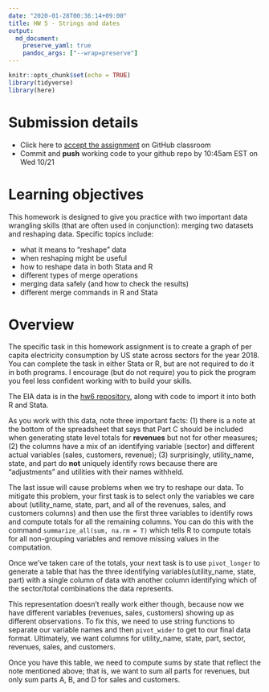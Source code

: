 ```yaml
---
date: "2020-01-28T00:36:14+09:00"
title: HW 5 - Strings and dates
output: 
  md_document:
    preserve_yaml: true
    pandoc_args: ["--wrap=preserve"]
---
```


```r
knitr::opts_chunk$set(echo = TRUE)
library(tidyverse)
library(here)

```

# Submission details

- Click here to [accept the assignment](https://classroom.github.com/a/hvTcQDmh) on GitHub classroom
- Commit and **push** working code to your github repo by 10:45am EST on Wed 10/21

# Learning objectives

This homework is designed to give you practice with two important data wrangling skills (that are often used in conjunction): merging two datasets and reshaping data. Specific topics include:

- what it means to "reshape" data
- when reshaping might be useful
- how to reshape data in both Stata and R
- different types of merge operations
- merging data safely (and how to check the results)
- different merge commands in R and Stata

# Overview

The specific task in this homework assignment is to create a graph of per capita electricity consumption by US state across sectors for the year 2018. You can complete the task in either Stata or R, but are not required to do it in both programs. I encourage (but do not require) you to pick the program you feel less confident working with to build your skills. 

The EIA data is in the [hw6 repository](https://classroom.github.com/a/RcFTR5pM), along with code to import it into both R and Stata.

As you work with this data, note three important facts: (1) there is a note at the bottom of the spreadsheet that says that Part C should be included when generating state level totals for **revenues** but not for other measures; (2) the columns have a mix of an identifying variable (sector) and different actual variables (sales, customers, revenue); (3) surprisingly, utility_name, state, and part do **not** uniquely identify rows because there are "adjustments" and utilities with their names withheld. 

The last issue will cause problems when we try to reshape our data. To mitigate this problem, your first task is to select only the variables we care about (utility_name, state, part, and all of the revenues, sales, and customers columns) and then use the first three variables to identify rows and compute totals for all the remaining columns. You can do this with the command `summarize_all(sum, na.rm = T)` which tells R to compute totals for all non-grouping variables and remove missing values in the computation.

Once we've taken care of the totals, your next task is to use `pivot_longer` to generate a table that has the three identifying variables(utility_name, state, part) with a single column of data with another column identifying which of the sector/total combinations the data represents.

This representation doesn't really work either though, because now we have different variables (revenues, sales, customers) showing up as different observations. To fix this, we need to use string functions to separate our variable names and then `pivot_wider` to get to our final data format. Ultimately, we want columns for utility_name, state, part, sector, revenues, sales, and customers.

Once you have this table, we need to compute sums by state that reflect the note mentioned above; that is, we want to sum all parts for revenues, but only sum parts A, B, and D for sales and customers.